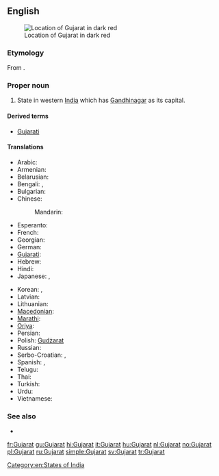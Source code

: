 ==English==
{{wikipedia}}
[[Image:Gujarat in India (disputed hatched).svg|thumb|Location of Gujarat in dark red]]

===Etymology===
From {{etyl|gu}} {{term|ગુજરાત|lang=gu|sc=Gujr}}.

===Proper noun===
{{en-proper noun}}

# State in western [[India]] which has [[Gandhinagar]] as its capital.

====Derived terms====
* [[Gujarati]]

====Translations====
{{trans-top|state in India}}
* Arabic: {{t|ar|غوجارات|m|tr=ghujaraat}}
* Armenian: {{t-|hy|Գուջարաթ|tr=Guǰarat’}}
* Belarusian: {{t|be|Гуджарат|m|tr=Gudžarát|xs=Belarusian}}
* Bengali: {{t-|bn|গুজরাট|sc=Beng|xs=Bengali}}, {{t|bn|গুজরাত|sc=Beng}}
* Bulgarian: {{t|bg|Гуджарат|m|tr=Gudžarát}}
* Chinese:
*: Mandarin: {{t|cmn|古吉拉特邦|tr=Gǔjílātè-bāng|sc=Hani}}
* Esperanto: {{t|eo|Guĝarato|xs=Esperanto}}
* French: {{t+|fr|Gujarat|m}}
* Georgian: {{t|ka|გუჯარათი|sc=Geor|xs=Georgian}}
* German: {{t-|de|Gujarat|n}}
* [[Gujarati]]: {{t+|gu|ગુજરાત|tr=gujarāt|sc=Gujr|xs=Gujarati}}
* Hebrew: {{t|he|גוג'אראט}}
* Hindi: {{t+|hi|गुजरात|tr=gujarāt|xs=Hindi}}
* Japanese: {{t|ja|グジャラート州|tr=Gujarāto-shū}},  {{t|ja|グジャラート|tr=Gujarāto}}
{{trans-mid}}
* Korean: {{t|ko|구자라트 주|tr=Gujaratteu ju|sc=Hang}},  {{t|ko|구자라트|tr=Gujaratteu|sc=Hang}}
* Latvian: {{t|lv|Gudžarāta|xs=Latvian}}
* Lithuanian: {{t|lt|Gudžaratas|m|xs=Lithuanian}}
* [[Macedonian]]: {{t|mk|Гуџарат|m|tr=Gudžarát}}
* [[Marathi]]: {{t-|mr|गुजरात|tr=gujarāt|sc=Deva|xs=Marathi}}
* [[Oriya]]: {{t|or|ଗୁଜୁରାଟ|sc=Orya}}
* Persian: {{t|fa|گجرات|alt=گُجَرات|xs=Persian}}
* Polish: [[Gudżarat]] {{m}}
* Russian: {{t|ru|Гуджарат|m|tr=Gudžarát}}
* Serbo-Croatian: {{t|sh|Гуџарат|m|sc=Cyrl|xs=Serbo-Croatian}},  {{t|sh|Gujarat|m|xs=Serbo-Croatian}}
* Spanish: {{t|es|Guyarat|m}},  {{t-|es|Gujarat|m}}
* Telugu: {{t+|te|గుజరాత్}}
* Thai: {{t|th|รัฐคุชราต|tr=rát kú-chá-raa-dtor}}
* Turkish: {{t|tr|Gucerat}}
* Urdu: {{t|ur|گجرات|tr=gujarāt|xs=Urdu}}
* Vietnamese: {{t-|vi|Gujarat|xs=Vietnamese}}
{{trans-bottom}}

===See also===
* {{list|en|states of India}}

[[Category:en:States of India]]

[[fr:Gujarat]]
[[gu:Gujarat]]
[[hi:Gujarat]]
[[it:Gujarat]]
[[hu:Gujarat]]
[[nl:Gujarat]]
[[no:Gujarat]]
[[pl:Gujarat]]
[[ru:Gujarat]]
[[simple:Gujarat]]
[[sv:Gujarat]]
[[tr:Gujarat]]